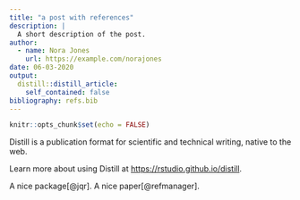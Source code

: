 ```yaml
---
title: "a post with references"
description: |
  A short description of the post.
author:
  - name: Nora Jones
    url: https://example.com/norajones
date: 06-03-2020
output:
  distill::distill_article:
    self_contained: false
bibliography: refs.bib
---
```


```r
knitr::opts_chunk$set(echo = FALSE)
```

Distill is a publication format for scientific and technical writing, native to the web.

Learn more about using Distill at <https://rstudio.github.io/distill>.

A nice package[@jqr]. A nice paper[@refmanager].

